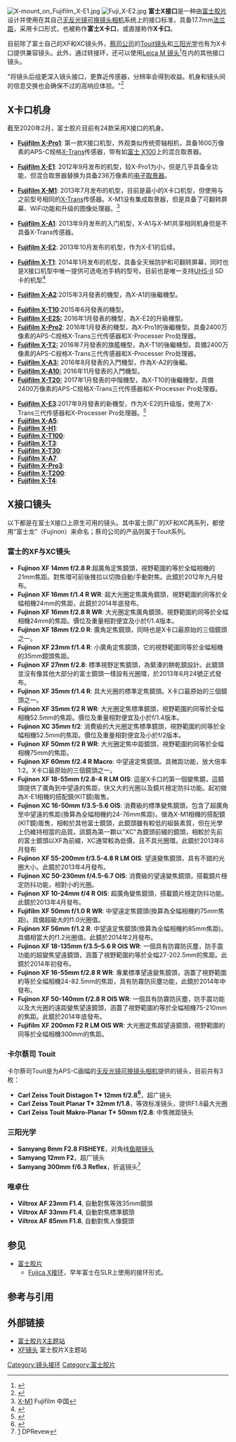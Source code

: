 {{Infobox camera mount
| mount_name        = 富士胶片 X接环
| image_name        = Fujifilm 35mm-IMG 6096.jpg
| caption           = 富士X接环，机身端
| type              = Internal bayonet
| external_diameter = 
| inner_diameter    =
| tabs              = 3
| flange            = 17.7 mm
| connectors        =
}}
[[File:X-mount_on_Fujifilm_X-E1.jpg|thumb]]
[[File:Fuji_X-E2.jpg|thumbnail]]
'''富士X接口'''是一种由[[富士胶片|富士胶片]]设计并使用在其自己[[无反光镜可换镜头相机|无反光镜可换镜头相机]]系统上的接口标准，具备17.7mm[[法兰距|法兰距]]，采用卡口形式，也被称作'''富士X卡口'''，或直接称作'''X卡口'''。

目前除了富士自己的XF和XC镜头外，[[蔡司公司|蔡司公司]]的[[蔡司公司#Touit镜头|Touit镜头]]和[[三阳光学|三阳光学]]也有为X卡口提供兼容镜头。此外，通过转接环，还可以使用[[Leica_M_接口|Leica M 镜头]]<ref name=leica-adaptor>{{cite web |url=http://www.photographyblog.com/news/leica_m_adapter_for_fujifilm_x-pro_1/ |title=Leica M Adapter for Fujifilm X-Pro 1 |accessdate=2012-03-15 |archive-date=2018-09-08 |archive-url=https://web.archive.org/web/20180908092810/https://www.photographyblog.com/news/leica_m_adapter_for_fujifilm_x-pro_1/ |dead-url=no }}</ref>在内的其他接口镜头。

"将镜头后组更深入镜头接口，更靠近传感器，分辨率会得到收益。机身和镜头间的信息交换也会确保不过的高响应体验。"<ref name=fujifilmquote>{{cite web |url=http://www.fujifilm.eu/uk/products/digital-cameras/pro-enthusiast/model/fujifilm-x-pro1/features/ |title=Fujifilm X-Pro1 product page |accessdate=2012-03-15 |deadurl=yes |archiveurl=https://web.archive.org/web/20120409013852/http://www.fujifilm.eu/uk/products/digital-cameras/pro-enthusiast/model/fujifilm-x-pro1/features/ |archivedate=2012-04-09 }}</ref>

==X卡口机身==
截至2020年2月，富士胶片目前有24款采用X接口的机身。

*'''[[Fujifilm_X-Pro1|Fujifilm X-Pro1]]''': 第一款X接口机型，外观类似传统旁轴相机，具备1600万像素的APS-C规格[[X-Trans|X-Trans]]传感器，带有如[[富士胶片_FinePix_X100|富士 X100]]上的混合取景器。

*'''[[Fujifilm_X-E1|Fujifilm X-E1]]''': 2012年9月发布的机型，较X-Pro1为小，但是几乎具备全功能，但混合取景器替换为具备236万像素的[[电子取景器|电子取景器]]。

*'''[[Fujifilm_X-M1|Fujifilm X-M1]]''': 2013年7月发布的机型，目前是最小的X卡口机型，但使用与之前型号相同的[[X-Trans|X-Trans]]传感器。X-M1没有集成取景器，但是具备了可翻转屏幕、WiFi功能和升级的图像处理器。<ref>[http://www.fujifilm.com.cn/products/digital_cameras/x/fujifilm_x_m1/ X-M1] {{Wayback|url=http://www.fujifilm.com.cn/products/digital_cameras/x/fujifilm_x_m1/ |date=20190116144550 }} Fujifilm 中国</ref>

*'''[[Fujifilm_X-A1|Fujifilm X-A1]]''': 2013年9月发布的入门机型，X-A1与X-M1共享相同机身但是不具备X-Trans传感器。

*'''[[Fujifilm_X-E2|Fujifilm X-E2]]''': 2013年10月发布的机型，作为X-E1的后续。

*'''[[Fujifilm_X-T1|Fujifilm X-T1]]''': 2014年1月发布的机型，具备全天候防护和可翻转屏幕，同时也是X接口机型中唯一提供可选电池手柄的型号。目前也是唯一支持[[UHS-II|UHS-II]] SD 卡的机型<ref>{{cite web |url=http://www.dpreview.com/previews/fujifilm-x-t1 |title=Fujifilm X-T1 First Impressions Review |first=Jeff |last=Keller |publisher=[[Digital_Photography_Review|Digital Photography Review]] |date=January 2014 |accessdate=February 21, 2014 |archive-date=2014-03-24 |archive-url=https://web.archive.org/web/20140324035252/http://www.dpreview.com/previews/fujifilm-x-t1 |dead-url=no }}</ref>

*'''[[Fujifilm_X-A2|Fujifilm X-A2]]''':2015年3月發表的機型，為X-A1的後繼機型。

*'''[[Fujifilm_X-T10|Fujifilm X-T10]]''':2015年6月發表的機型。
*[[Fujifilm_X-E2S:|'''Fujifilm X-E2S:''']] 2016年1月發表的機型，為X-E2的升級機型。
*'''[[Fujifilm_X-Pro2|Fujifilm X-Pro2]]''': 2016年1月發表的機型，為X-Pro1的後繼機型。具备2400万像素的APS-C规格X-Trans三代传感器和X-Processer Pro处理器。
*'''[[Fujifilm_X-T2:|Fujifilm X-T2:]]''' 2016年7月發表的旗艦機型，為X-T1的後繼機型。具備2400万像素的APS-C规格X-Trans三代传感器和X-Processer Pro处理器。
*'''[[Fujifilm_X-A3:|Fujifilm X-A3:]]''' 2016年8月發表的入門機型，作為X-A2的後繼。
*'''[[Fujifilm_X-A10:|Fujifilm X-A10:]]''' 2016年11月發表的入門機型。
*'''[[Fujifilm_X-T20:|Fujifilm X-T20:]]''' 2017年1月發表的中階機型，為X-T10的後繼機型，具備2400万像素的APS-C规格X-Trans三代传感器和X-Processer Pro处理器。

*'''[[Fujifilm_X-E3|Fujifilm X-E3]]''':2017年9月發表的新機型，作为X-E2的升级版，使用了X-Trans三代传感器和X-Processer Pro处理器。<ref>{{cite web |url=http://www.fujifilm.com/products/digital_cameras/x/fujifilm_x_e3/?_ga=2.212162397.815752872.1505616811-1788520413.1505011168 |title=Fujifilm X-E3 |accessdate=September 16, 2017 |archive-date=2017-09-17 |archive-url=https://web.archive.org/web/20170917080324/http://www.fujifilm.com/products/digital_cameras/x/fujifilm_x_e3/?_ga=2.212162397.815752872.1505616811-1788520413.1505011168 |dead-url=no }}</ref>
*'''[[Fujifilm_X-A5|Fujifilm X-A5]]''':
*'''[[Fujifilm_X-H1|Fujifilm X-H1]]''':
*'''[[Fujifilm_X-T100|Fujifilm X-T100]]''':
*'''[[Fujifilm_X-T3|Fujifilm X-T3]]''':
*'''[[Fujifilm_X-T30|Fujifilm X-T30]]''':
*'''[[Fujifilm_X-A7|Fujifilm X-A7]]''':
*'''[[Fujifilm_X-Pro3|Fujifilm X-Pro3]]''':
*'''[[Fujifilm_X-T200|Fujifilm X-T200]]''':
*'''[[Fujifilm_X-T4|Fujifilm X-T4]]''':

==X接口镜头==
{{main|富士X卡口镜头列表}}
以下都是在富士X接口上原生可用的镜头。其中富士原厂的XF和XC两系列，都使用“富士龙”（Fujinon）来命名；蔡司公司的产品则属于Touit系列。

===富士的XF与XC镜头===
{{NotChineseSect}}

* '''Fujinon XF 14mm f/2.8 R''':超廣角定焦鏡頭，視野範圍約等於全幅相機的21mm焦距。對焦環可前後推拉以切換自動/手動對焦。此鏡於2012年九月發布。
* '''Fujinon XF 16mm f/1.4 R WR''': 超大光圈定焦廣角鏡頭，視野範圍約同等於全幅相機24mm的焦距，此鏡於2014年底發布。
* '''Fujinon XF 16mm f/2.8 R WR''': 大光圈定焦廣角鏡頭，視野範圍約同等於全幅相機24mm的焦距。價位及重量相對便宜及小於f/1.4版本。
* '''Fujinon XF 18mm f/2.0 R''': 廣角定焦鏡頭，同時也是X卡口最原始的三個鏡頭之一。
* '''Fujinon XF 23mm f/1.4 R''': 小廣角定焦鏡頭，它的視野範圍同等於全幅相機的35mm鏡頭焦距。 
* '''Fujinon XF 27mm f/2.8''':  標準視野定焦鏡頭，為緊湊的餅乾鏡設計。此鏡頭並沒有像其他大部分的富士鏡頭一樣設有光圈環，於2013年6月24號正式發布。 
* '''Fujinon XF 35mm f/1.4 R''': 具大光圈的標準定焦鏡頭。X卡口最原始的三個鏡頭之一。
* '''Fujinon XF 35mm f/2 R WR''': 大光圈定焦標準鏡頭，視野範圍約同等於全幅相機52.5mm的焦距。價位及重量相對便宜及小於f/1.4版本。
* '''Fujinon XC 35mm f/2''': 消費級的大光圈定焦標準鏡頭，視野範圍約同等於全幅相機52.5mm的焦距。價位及重量相對便宜及小於f/2版本。
* '''Fujinon XF 50mm f/2 R WR''': 大光圈定焦中距鏡頭，視野範圍約同等於全幅相機75mm的焦距。
* '''Fujinon XF 60mm f/2.4 R Macro''': 中望遠定焦鏡頭。具微距功能，放大倍率1:2。X卡口最原始的三個鏡頭之一。
* '''Fujinon XF 18-55mm f/2.8-4 R LM OIS''': 這是X卡口的第一個變焦鏡，這鏡頭提供了廣角到中望遠的焦距，快又大的光圈以及鏡片穩定防抖功能。起初做為X-E1相機的搭配鏡(KIT鏡)販售。
* '''Fujinon XC 16-50mm f/3.5-5.6 OIS''': 消費級的標準變焦鏡頭，包含了超廣角至中望遠的焦距(換算為全幅相機約24-76mm焦距)。做為X-M1相機的搭配鏡(KIT鏡)販售，相較於其他富士鏡頭，此鏡頭雖有較低的組裝素質，但在光學上仍維持相當的品質。該鏡為第一顆以"XC"為鏡頭前綴的鏡頭，相較於先前的富士鏡頭以XF為前綴，XC通常較為低價，且不具光圈環。此鏡於2013年6月發布
* '''Fujinon XF 55-200mm f/3.5-4.8 R LM OIS''': 望遠變焦鏡頭，具有不錯的光圈大小。此鏡於2013年4月發布。
* '''Fujinon XC 50-230mm f/4.5-6.7 OIS''': 消費級的望遠變焦鏡頭，搭載鏡片穩定防抖功能，相對小的光圈。
* '''Fujinon XF 10-24mm f/4 R OIS''': 超廣角變焦鏡頭，搭載鏡片穩定防抖功能。此鏡於2013年4月發布。
* '''Fujifilm XF 50mm f/1.0 R WR''': 中望遠定焦鏡頭(換算為全幅相機約75mm焦距)。具備超級大的f1.0光圈值。
* '''Fujinon XF 56mm f/1.2 R''': 中望遠定焦鏡頭(換算為全幅相機約85mm焦距)。具備相當大的f1.2光圈值。此鏡於2014年2月發布。
* '''Fujinon XF 18-135mm f/3.5–5.6 R OIS WR''': 一個具有防霧防灰塵，防手震功能的超變焦望遠鏡頭，涵蓋了視野範圍約等於全幅27-202.5mm的焦距。此鏡於2014年初發布。
* '''Fujinon XF 16-55mm f/2.8 R WR''': 專業標準望遠變焦鏡頭，涵蓋了視野範圍約等於全幅相機24-82.5mm的焦距，具有防霧防灰塵功能，此鏡於2014年中發布。
* '''Fujinon XF 50-140mm f/2.8 R OIS WR''': 一個具有防霧防灰塵，防手震功能以及大光圈的遠距變焦望遠鏡頭，涵蓋了視野範圍約等於全幅相機75-210mm的焦距。此鏡於2014年底發布。
* '''Fujifilm XF 200mm F2 R LM OIS WR''': 大光圈定焦超望遠鏡頭，視野範圍約同等於全幅相機300mm的焦距。

===卡尔蔡司 Touit===
卡尔蔡司Touit是为APS-C画幅的[[无反光镜可换镜头相机|无反光镜可换镜头相机]]提供的镜头，目前共有3枚：
* '''Carl Zeiss Touit Distagon T* 12mm f/2.8<ref>{{cite web|title=Zeiss Touit 2.8/12|url=http://lenses.zeiss.com/camera-lenses/carl-zeiss-camera-lenses/camera_lenses/touit/touit2812.html|publisher=Carl Zeiss, AG|accessdate=30 April 2013|deadurl=yes|archiveurl=https://web.archive.org/web/20130503082419/http://lenses.zeiss.com/camera-lenses/carl-zeiss-camera-lenses/camera_lenses/touit/touit2812.html|archivedate=2013年5月3日}}</ref> '''，超广镜头
* '''Carl Zeiss Touit Planar T* 32mm f/1.8'''，等效标准镜头，提供F1.8最大光圈
* '''Carl Zeiss Touit Makro-Planar T* 50mm f/2.8''': 中焦微距镜头
===三阳光学===
*'''Samyang 8mm F2.8 FISHEYE'''，对角线[[鱼眼镜头|鱼眼镜头]]
*'''Samyang 12mm F2'''，超广镜头
*'''Samyang 300mm f/6.3 Reflex'''，折返镜头<ref>[http://www.dpreview.com/news/2013/06/13/samyang-announces-16mm-f2-0-and-300mm-f6-3-reflex-lenses-for-dx-aps-c-slrs-and-mirrorless-cameras#press300] {{Wayback|url=http://www.dpreview.com/news/2013/06/13/samyang-announces-16mm-f2-0-and-300mm-f6-3-reflex-lenses-for-dx-aps-c-slrs-and-mirrorless-cameras#press300 |date=20131103220741 }} DPRevew</ref>

===唯卓仕===
*'''Viltrox AF 23mm F1.4''', 自動對焦等效35mm鏡頭
*'''Viltrox AF 33mm F1.4''', 自動對焦標準鏡頭
*'''Viltrox AF 85mm F1.8''', 自動對焦人像鏡頭

==参见==
* [[富士胶片|富士胶片]]
** [[Fujica_X接环|Fujica X接环]]，早年富士在SLR上使用的接环形式。

==参考与引用==
{{Reflist}}

==外部链接==
* [http://fujifilm-x.com/cn/ 富士胶片X主题站] {{Wayback|url=http://fujifilm-x.com/cn/ |date=20180915192359 }}
* [http://fujifilm-x.com/xf-lens/cn/ XF镜头] {{Wayback|url=http://fujifilm-x.com/xf-lens/cn/ |date=20160106054421 }} 富士胶片X主题站

[[Category:镜头接环|Category:镜头接环]]
[[Category:富士胶片|Category:富士胶片]]